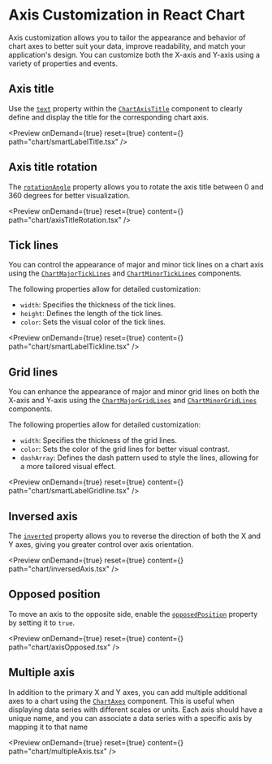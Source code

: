 
<Meta 
  title="React Chart Axis Customization | Syncfusion"
  description="React Chart axis customization supports titles, label rotation, tick configuration, grid lines, axis inversion, and multiple axes for flexible chart design."
/>

# Axis Customization in React Chart

Axis customization allows you to tailor the appearance and behavior of chart axes to better suit your data, improve readability, and match your application's design. You can customize both the X-axis and Y-axis using a variety of properties and events.

## Axis title

Use the [`text`](https://react-api.syncfusion.com/chart/chartaxistitleprops#text) property within the [`ChartAxisTitle`](https://react-api.syncfusion.com/chart/chartaxistitleprops) component to clearly define and display the title for the corresponding chart axis.

<Preview onDemand={true} reset={true} content={<SmartLabelTitle />} path="chart/smartLabelTitle.tsx" />

## Axis title rotation

The [`rotationAngle`](https://react-api.syncfusion.com/chart/chartaxistitleprops#rotationangle) property allows you to rotate the axis title between 0 and 360 degrees for better visualization.

<Preview onDemand={true} reset={true} content={<AxisTitleRotation />} path="chart/axisTitleRotation.tsx" />

## Tick lines

You can control the appearance of major and minor tick lines on a chart axis using the [`ChartMajorTickLines`](https://react-api.syncfusion.com/chart/majorticklines) and [`ChartMinorTickLines`](https://react-api.syncfusion.com/chart/minorticklines) components.

The following properties allow for detailed customization:

- `width`: Specifies the thickness of the tick lines.
- `height`: Defines the length of the tick lines.
- `color`: Sets the visual color of the tick lines.

<Preview onDemand={true} reset={true} content={<SmartLabelTickline />} path="chart/smartLabelTickline.tsx" />

## Grid lines

You can enhance the appearance of major and minor grid lines on both the X-axis and Y-axis using the [`ChartMajorGridLines`](https://react-api.syncfusion.com/chart/majorgridlines) and [`ChartMinorGridLines`](https://react-api.syncfusion.com/chart/minorgridlines) components.

The following properties allow for detailed customization:

- `width`: Specifies the thickness of the grid lines.
- `color`: Sets the color of the grid lines for better visual contrast.
- `dashArray`: Defines the dash pattern used to style the lines, allowing for a more tailored visual effect.

<Preview onDemand={true} reset={true} content={<SmartLabelGridline />} path="chart/smartLabelGridline.tsx" />

## Inversed axis

The [`inverted`](https://react-api.syncfusion.com/chart/chartaxisprops#inverted) property allows you to reverse the direction of both the X and Y axes, giving you greater control over axis orientation.

<Preview onDemand={true} reset={true} content={<InversedAxis />} path="chart/inversedAxis.tsx" />

## Opposed position

To move an axis to the opposite side, enable the [`opposedPosition`](https://react-api.syncfusion.com/chart/chartaxisprops#opposedposition) property by setting it to `true`.

<Preview onDemand={true} reset={true} content={<AxisOpposed />} path="chart/axisOpposed.tsx" />

## Multiple axis

In addition to the primary X and Y axes, you can add multiple additional axes to a chart using the [`ChartAxes`](https://react-api.syncfusion.com/chart/chartaxisprops) component. This is useful when displaying data series with different scales or units.
Each axis should have a unique name, and you can associate a data series with a specific axis by mapping it to that name

<Preview onDemand={true} reset={true} content={<MultipleAxis />} path="chart/multipleAxis.tsx" />